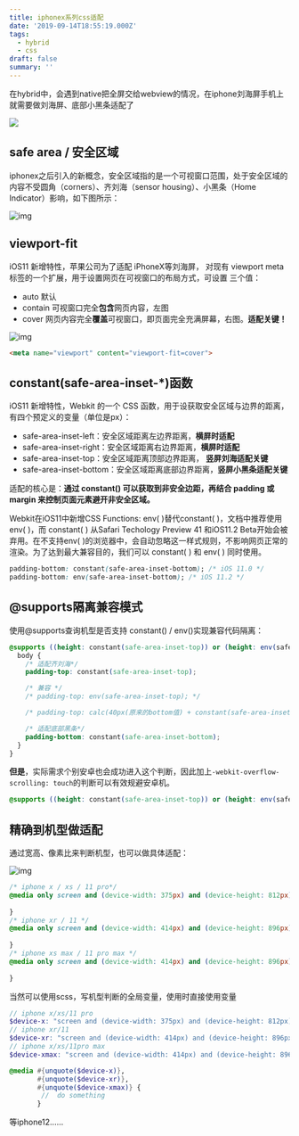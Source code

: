 ```yaml
---
title: iphonex系列css适配
date: '2019-09-14T18:55:19.000Z'
tags:
  - hybrid
  - css
draft: false
summary: ''
---
```


在hybrid中，会遇到native把全屏交给webview的情况，在iphone刘海屏手机上就需要做刘海屏、底部小黑条适配了

![](https://static.simmzl.cn/11.jpg)



## safe area / 安全区域

iphonex之后引入的新概念，安全区域指的是一个可视窗口范围，处于安全区域的内容不受圆角（corners）、齐刘海（sensor housing）、小黑条（Home Indicator）影响，如下图所示：

![img](https://static.simmzl.cn/20190912170510.jpg)

## viewport-fit

iOS11 新增特性，苹果公司为了适配 iPhoneX等刘海屏， 对现有 viewport meta 标签的一个扩展，用于设置网页在可视窗口的布局方式，可设置 三个值：

- auto 默认
- contain 可视窗口完全**包含**网页内容，左图
- cover 网页内容完全**覆盖**可视窗口，即页面完全充满屏幕，右图。**适配关键！**

![img](https://static.simmzl.cn/20190912161522.jpg)


```html
<meta name="viewport" content="viewport-fit=cover">
```

## constant(safe-area-inset-*)函数

iOS11 新增特性，Webkit 的一个 CSS 函数，用于设获取安全区域与边界的距离，有四个预定义的变量（单位是px）：

- safe-area-inset-left：安全区域距离左边界距离，**横屏时适配**
- safe-area-inset-right：安全区域距离右边界距离，**横屏时适配**
- safe-area-inset-top：安全区域距离顶部边界距离， **竖屏刘海适配关键**
- safe-area-inset-bottom：安全区域距离底部边界距离，**竖屏小黑条适配关键**

适配的核心是：**通过 constant() 可以获取到非安全边距，再结合 padding 或 margin 来控制页面元素避开非安全区域。**

Webkit在iOS11中新增CSS Functions: env( )替代constant( )，文档中推荐使用env( )，而 constant( ) 从Safari Techology Preview 41 和iOS11.2 Beta开始会被弃用。在不支持env( )的浏览器中，会自动忽略这一样式规则，不影响网页正常的渲染。为了达到最大兼容目的，我们可以 constant( ) 和 env( ) 同时使用。

```css
padding-bottom: constant(safe-area-inset-bottom); /* iOS 11.0 */
padding-bottom: env(safe-area-inset-bottom); /* iOS 11.2 */
```

## @supports隔离兼容模式

使用@supports查询机型是否支持 constant() / env()实现兼容代码隔离：

```css
@supports ((height: constant(safe-area-inset-top)) or (height: env(safe-area-inset-top))) {
  body {
    /* 适配齐刘海*/
    padding-top: constant(safe-area-inset-top);

    /* 兼容 */
    /* padding-top: env(safe-area-inset-top); */

    /* padding-top: calc(40px(原来的bottom值) + constant(safe-area-inset-top)); */

    /* 适配底部黑条*/
    padding-bottom: constant(safe-area-inset-bottom);
  }
}
```

**但是**，实际需求个别安卓也会成功进入这个判断，因此加上`-webkit-overflow-scrolling: touch`的判断可以有效规避安卓机。

```css
@supports ((height: constant(safe-area-inset-top)) or (height: env(safe-area-inset-top))) and (-webkit-overflow-scrolling: touch) {}
```

## 精确到机型做适配

通过宽高、像素比来判断机型，也可以做具体适配：

![img](https://static.simmzl.cn/20190912174136.jpg)

```css
/* iphone x / xs / 11 pro*/
@media only screen and (device-width: 375px) and (device-height: 812px) and (-webkit-device-pixel-ratio: 3) {
  
}
/* iphone xr / 11 */
@media only screen and (device-width: 414px) and (device-height: 896px) and (-webkit-device-pixel-ratio: 2) {
  
}
/* iphone xs max / 11 pro max */
@media only screen and (device-width: 414px) and (device-height: 896px) and (-webkit-device-pixel-ratio: 3) {
  
}
```

当然可以使用scss，写机型判断的全局变量，使用时直接使用变量

```scss
// iphone x/xs/11 pro
$device-x: "screen and (device-width: 375px) and (device-height: 812px) and (-webkit-device-pixel-ratio: 3)";
// iphone xr/11
$device-xr: "screen and (device-width: 414px) and (device-height: 896px) and (-webkit-device-pixel-ratio: 2)";
// iphone x/xs/11pro max
$device-xmax: "screen and (device-width: 414px) and (device-height: 896px) and (-webkit-device-pixel-ratio: 3)";
```

```scss
@media #{unquote($device-x)},
       #{unquote($device-xr)},
       #{unquote($device-xmax)} {
        //  do something
       }
```

等iphone12......
